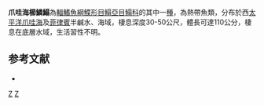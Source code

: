 {{Speciesbox
| taxon = Aseraggodes filiger
| status = NE
| status_system = IUCN3.1
| binomial_authority = [[Weber|Weber]], 1913
| synonyms = *''Coryphillus filiger, Weber, 1913''
*''Asseraggodes filiger, Weber, 1913''
}}

'''爪哇海櫛鱗鰨'''為[[輻鰭魚綱|輻鰭魚綱]][[鰈形目|鰈形目]][[鰨亞目|鰨亞目]][[鰨科|鰨科]]的其中一[[種|種]]，為熱帶魚類，分布於西[[太平洋|太平洋]][[爪哇海|爪哇海]]及[[菲律賓|菲律賓]]半鹹水、海域，棲息深度30-50公尺，體長可達110公分，棲息在底層水域，生活習性不明。

==参考文献==
*{{FishBase_species|genus=Aseraggodes|species=filiger|year=2014|month=4}}

{{taxonbar}}
[[Category:_1913年描述的鱼类|Z]]
[[Category:櫛鱗鰨屬|Z]]